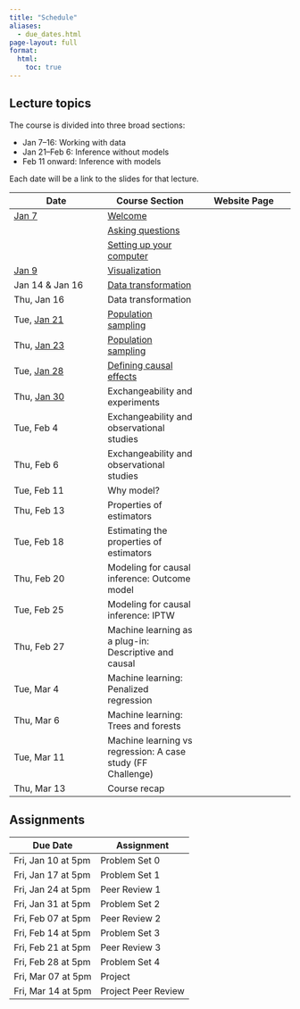 ```yaml
---
title: "Schedule"
aliases:
  - due_dates.html
page-layout: full
format:
  html:
    toc: true
---
```


## Lecture topics

The course is divided into three broad sections:

* Jan 7--16: Working with data
* Jan 21--Feb 6: Inference without models
* Feb 11 onward: Inference with models

Each date will be a link to the slides for that lecture.

| Date | Course Section | Website Page |
|---|---|---|
| [Jan 7](slides/lec01_asking_questions/lec01_asking_questions.pdf)	| [Welcome](index.qmd) |
| | [Asking questions](topics/asking_questions.qmd) |
| | [Setting up your computer](topics/r_basics.qmd) |
| [Jan 9](slides/lec02_visualization/lec02_visualization.pdf)	| [Visualization](topics/visualization.qmd) |
| Jan 14 & Jan 16	| [Data transformation](topics/data_transformation.qmd) |
| Thu, Jan 16	| Data transformation |
| Tue, [Jan 21](slides/lec05_sampling/lec05_sampling.pdf)	| [Population sampling](topics/sampling.qmd) |
| Thu, [Jan 23](slides/lec06_sampling/lec06_sampling.pdf)	| [Population sampling](topics/sampling.qmd) |
| Tue, [Jan 28](slides/lec07_define_causal/lec07.pdf)	| [Defining causal effects](topics/define_causal.qmd) |
| Thu, [Jan 30](slides/lec08_experiments/lec08_experiments.pdf)	| Exchangeability and experiments |
| Tue, Feb 4	| Exchangeability and observational studies |
| Thu, Feb 6	| Exchangeability and observational studies |
| Tue, Feb 11	| Why model? |
| Thu, Feb 13	| Properties of estimators |
| Tue, Feb 18	| Estimating the properties of estimators |
| Thu, Feb 20	| Modeling for causal inference: Outcome model |
| Tue, Feb 25	| Modeling for causal inference: IPTW |
| Thu, Feb 27	| Machine learning as a plug-in: Descriptive and causal |
| Tue, Mar 4	| Machine learning: Penalized regression |
| Thu, Mar 6	| Machine learning: Trees and forests |
| Tue, Mar 11	| Machine learning vs regression: A case study (FF Challenge) |
| Thu, Mar 13	| Course recap |

## Assignments

| Due Date | Assignment |
|---|---|
| Fri, Jan 10	at 5pm | Problem Set 0 |
| Fri, Jan 17	at 5pm | Problem Set 1 |
| Fri, Jan 24	at 5pm | Peer Review 1 |
| Fri, Jan 31	at 5pm | Problem Set 2 |
| Fri, Feb 07	at 5pm | Peer Review 2 |
| Fri, Feb 14	at 5pm | Problem Set 3 |
| Fri, Feb 21	at 5pm | Peer Review 3 |
| Fri, Feb 28	at 5pm | Problem Set 4 |
| Fri, Mar 07	at 5pm | Project |
| Fri, Mar 14	at 5pm | Project Peer Review |

